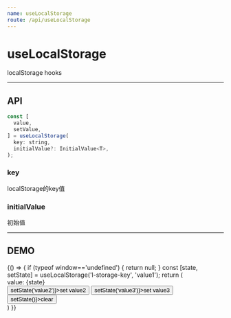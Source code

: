 ```yaml
---
name: useLocalStorage
route: /api/useLocalStorage
---
```



# useLocalStorage #

localStorage hooks

<hr />

## API ##
```jsx
const [
  value,
  setValue,
] = useLocalStorage(
  key: string,
  initialValue?: InitialValue<T>,
);
```


### key
localStorage的key值

### initialValue
初始值


<hr />

## DEMO ##

<Playground>
  {() => {
    if (typeof window=='undefined') {
      return null;
    }
    const [state, setState] = useLocalStorage('l-storage-key', 'value1');
    return (
      <div>
        <div>value: {state}</div>
        <button onClick={() => setState('value2')}>set value2</button>
        <button onClick={() => setState('value3')}>set value3</button>
        <button onClick={() => setState()}>clear</button>
      </div>
    )
  }}
</Playground>



